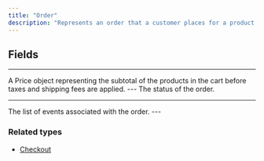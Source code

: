 ```yaml
---
title: "Order"
description: "Represents an order that a customer places for a product."
---
```


## Fields

---

<ParamField path="id" type="ID!">
 A Price object representing the subtotal of the products in the cart before taxes and shipping fees are applied.
</ParamField>
---

<ParamField path="status" type="OrderStatus!">
The status of the order.
</ParamField>

---

<ParamField path="events" type="OrderEvent!">
The list of events associated with the order.
</ParamField>
---

### Related types

* [Checkout](/api-reference/checkout-new)